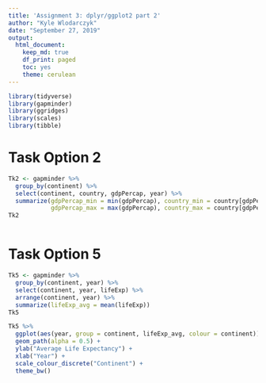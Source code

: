 ```yaml
---
title: 'Assignment 3: dplyr/ggplot2 part 2'
author: "Kyle Wlodarczyk"
date: "September 27, 2019"
output: 
  html_document:
    keep_md: true
    df_print: paged
    toc: yes
    theme: cerulean
---
```


```r
library(tidyverse)
library(gapminder)
library(ggridges)
library(scales)
library(tibble)
```

# Task Option 2

```r
Tk2 <- gapminder %>%
  group_by(continent) %>%
  select(continent, country, gdpPercap, year) %>%
  summarize(gdpPercap_min = min(gdpPercap), country_min = country[gdpPercap == gdpPercap_min], year_min = year[gdpPercap == gdpPercap_min],
            gdpPercap_max = max(gdpPercap), country_max = country[gdpPercap == gdpPercap_max], year_max = year[gdpPercap == gdpPercap_max])
Tk2
```

```r

```


# Task Option 5

```r
Tk5 <- gapminder %>%
  group_by(continent, year) %>%
  select(continent, year, lifeExp) %>%
  arrange(continent, year) %>%
  summarize(lifeExp_avg = mean(lifeExp))
Tk5
```


```r
Tk5 %>% 
  ggplot(aes(year, group = continent, lifeExp_avg, colour = continent)) +
  geom_path(alpha = 0.5) +
  ylab("Average Life Expectancy") +
  xlab("Year") +
  scale_colour_discrete("Continent") +
  theme_bw()
```

